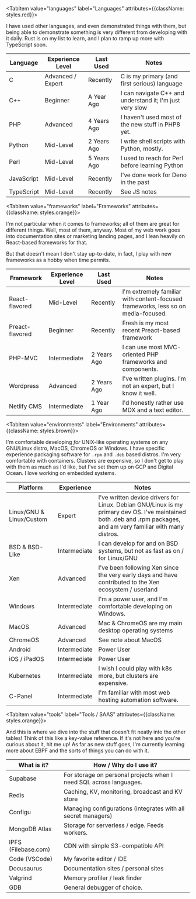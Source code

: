
<Tabs defaultValue="languages">

<TabItem value="languages" label="Languages" attributes={{className: styles.red}}>

I have used other languages, and even demonstrated things with them, but being able to 
demonstrate something is very different from developing with it daily. Rust is on my list 
to learn, and I plan to ramp up more with TypeScript soon. 

| Language | Experience Level | Last Used | Notes |
| --- | --- | --- | --- |
| C | Advanced / Expert | Recently | C is my primary (and first serious) language |
| C++ | Beginner | A Year Ago | I can navigate C++ and understand it; I'm just very slow |
| PHP | Advanced | 4 Years Ago | I haven't used most of the new stuff in PHP8 yet. |
| Python | Mid-Level | 2 Years Ago | I write shell scripts with Python, mostly. |
| Perl | Mid-Level | 5 Years Ago | I used to reach for Perl before learning Python |
| JavaScript | Mid-Level | Recently | I've done work for Deno in the past |
| TypeScript | Mid-Level | Recently | See JS notes |

</TabItem>
    
<TabItem value="frameworks" label="Frameworks" attributes={{className: styles.orange}}>

I'm not particular when it comes to frameworks; all of them are great for different things. 
Well, most of them, anyway. Most of my web work goes into documentation sites or marketing
landing pages, and I lean heavily on React-based frameworks for that.

But that doesn't mean I don't stay up-to-date, in fact, I play with new frameworks as a 
hobby when time permits. 

| Framework | Experience Level | Last Used | Notes |
| --- | --- | --- | --- |
| React-flavored | Mid-Level | Recently | I'm extremely familiar with content-focused frameworks, less so on media-focused. |
| Preact-flavored | Beginner | Recently | Fresh is my most recent Preact-based framework |
| PHP-MVC | Intermediate | 2 Years Ago | I can use most MVC-oriented PHP frameworks and components. |
| Wordpress | Advanced | 2 Years Ago | I've written plugins. I'm not an expert, but I know it well. |
| Netlify CMS | Intermediate | 1 Year Ago | I'd honestly rather use MDX and a text editor. |

</TabItem>
    
<TabItem value="environments" label="Environments" attributes={{className: styles.brown}}>

I'm comfortable developing *for* UNIX-like operating systems on any GNU/Linux distro, MacOS, 
ChromeOS or Windows. I have specific experience packaging software for `.rpm` and `.deb` based distros. I'm very 
comfortable with containers. Clusters are expensive, so I don't get to play with them as much as I'd like, but I've set 
them up on GCP and Digital Ocean. I love working on embedded systems. 

| Platform | Experience | Notes |
| --- | --- | --- |
| Linux/GNU & Linux/Custom | Expert | I've written device drivers for Linux. Debian GNU/Linux is my primary dev OS. I've maintained both .deb and .rpm packages, and am very familiar with many distros. |
| BSD & BSD-Like | Intermediate | I can develop for and on BSD systems, but not as fast as on / for Linux/GNU |
| Xen | Advanced | I've been following Xen since the very early days and have contributed to the Xen ecosystem / userland |
| Windows | Intermediate | I'm a power user, and I'm comfortable developing on Windows. |
| MacOS | Advanced | Mac & ChromeOS are my main desktop operating systems |
| ChromeOS | Advanced | See note about MacOS |
| Android | Intermediate | Power User |
| iOS / iPadOS | Intermediate | Power User |
| Kubernetes | Intermediate | I wish I could play with k8s more, but clusters are expensive. |
| C-Panel | Intermediate | I'm familiar with most web hosting automation software.

</TabItem>

<TabItem value="tools" label="Tools / SAAS" attributes={{className: styles.orange}}>

And this is where we dive into the stuff that doesn't fit neatly into the other tables! Think 
of this like a key-value reference. If it's not here and you're curious about it, hit me up! As 
far as new stuff goes, I'm currently learning more about EBPF and the sorts of things you can 
do with it.

| What is it? | How / Why do I use it? |
| --- | --- |
| Supabase | For storage on personal projects when I need SQL across languages. |
| Redis | Caching, KV, monitoring, broadcast and KV store |
| Configu | Managing configurations (integrates with all secret managers) |
| MongoDB Atlas | Storage for serverless / edge. Feeds workers. |
| IPFS (Filebase.com) | CDN with simple S3-compatible API |
| Code (VSCode) | My favorite editor / IDE |
| Docusaurus | Documentation sites / personal sites |
| Valgrind | Memory profiler / leak finder |
| GDB | General debugger of choice. |  

</TabItem>

</Tabs>